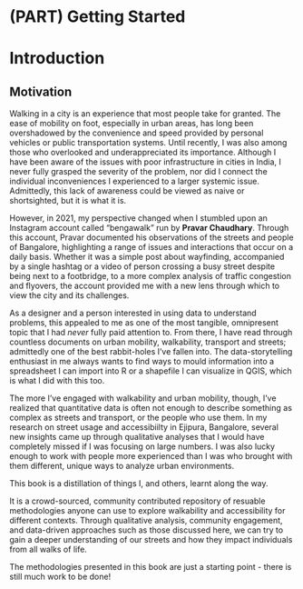 # (PART) Getting Started {.unnumbered}

# Introduction {#intro}

## Motivation

Walking in a city is an experience that most people take for granted. The ease of mobility on foot, especially in urban areas, has long been overshadowed by the convenience and speed provided by personal vehicles or public transportation systems. Until recently, I was also among those who overlooked and underappreciated its importance. Although I have been aware of the issues with poor infrastructure in cities in India, I never fully grasped the severity of the problem, nor did I connect the individual inconveniences I experienced to a larger systemic issue. Admittedly, this lack of awareness could be viewed as naive or shortsighted, but it is what it is.

However, in 2021, my perspective changed when I stumbled upon an Instagram account called "bengawalk" run by **Pravar Chaudhary**. Through this account, Pravar documented his observations of the streets and people of Bangalore, highlighting a range of issues and interactions that occur on a daily basis. Whether it was a simple post about wayfinding, accompanied by a single hashtag or a video of person crossing a busy street despite being next to a footbridge, to a more complex analysis of traffic congestion and flyovers, the account provided me with a new lens through which to view the city and its challenges.

As a designer and a person interested in using data to understand problems, this appealed to me as one of the most tangible, omnipresent topic that I had *never* fully paid attention to. From there, I have read through countless documents on urban mobility, walkability, transport and streets; admittedly one of the best rabbit-holes I've fallen into. The data-storytelling enthusiast in me always wants to find ways to mould information into a spreadsheet I can import into R or a shapefile I can visualize in QGIS, which is what I did with this too.

The more I've engaged with walkability and urban mobility, though, I've realized that quantitative data is often not enough to describe something as complex as streets and transport, or the people who use them. In my research on street usage and accessibiilty in Ejipura, Bangalore, several new insights came up through qualitative analyses that I would have completely missed if I was focusing on large numbers. I was also lucky enough to work with people more experienced than I was who brought with them different, unique ways to analyze urban environments.

This book is a distillation of things I, and others, learnt along the way.

It is a crowd-sourced, community contributed repository of resuable methodologies anyone can use to explore walkability and accessibility for different contexts. Through qualitative analysis, community engagement, and data-driven approaches such as those discussed here, we can try to gain a deeper understanding of our streets and how they impact individuals from all walks of life.

The methodologies presented in this book are just a starting point - there is still much work to be done!


